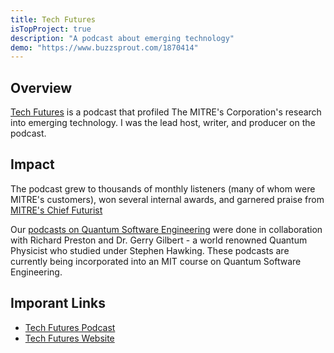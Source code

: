 ```yaml
---
title: Tech Futures
isTopProject: true
description: "A podcast about emerging technology"
demo: "https://www.buzzsprout.com/1870414"
---
```


## Overview

[Tech Futures](https://www.buzzsprout.com/1870414) is a podcast that profiled 
The MITRE's Corporation's research into emerging technology. I was the lead 
host, writer, and producer on the podcast.

## Impact

The podcast grew to thousands of monthly listeners (many of whom were MITRE's
customers), won several internal awards, and garnered praise from [MITRE's Chief
Futurist](https://www.linkedin.com/posts/clancytc_im-very-very-very-excited-to-announce-activity-6958380246790250496-nE36?utm_source=share&utm_medium=member_desktop)

Our [podcasts on Quantum Software Engineering](https://mitrestechfuturespodcast.buzzsprout.com/1870414/11071256-quantum-software-engineering) 
were done in collaboration with Richard Preston and Dr. Gerry
Gilbert - a world renowned Quantum Physicist who studied under Stephen Hawking.
These podcasts are currently being incorporated into an MIT course on Quantum Software
Engineering.

## Imporant Links

* [Tech Futures Podcast](https://www.buzzsprout.com/1870414)
* [Tech Futures Website](https://techfutures.mitre.org/)


